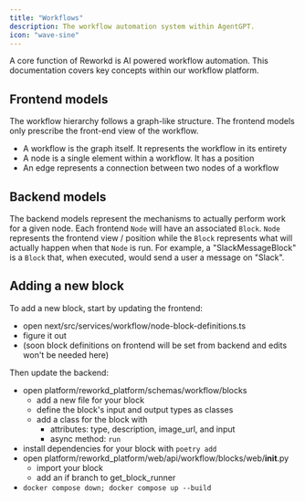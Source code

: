 ```yaml
---
title: "Workflows"
description: The workflow automation system within AgentGPT.
icon: "wave-sine"
---
```


A core function of Reworkd is AI powered workflow automation. This documentation covers key concepts within our workflow platform.

## Frontend models
The workflow hierarchy follows a graph-like structure. The frontend models only prescribe the front-end view of the workflow.

- A workflow is the graph itself. It represents the workflow in its entirety
- A node is a single element within a workflow. It has a position
- An edge represents a connection between two nodes of a workflow

## Backend models
The backend models represent the mechanisms to actually perform work for a given node.
Each frontend `Node` will have an associated `Block`.
`Node` represents the frontend view / position while the `Block` represents what will actually happen when that `Node` is run.
For example, a "SlackMessageBlock" is a `Block` that, when executed, would send a user a message on "Slack".

## Adding a new block
To add a new block, start by updating the frontend:
- open next/src/services/workflow/node-block-definitions.ts
- figure it out
- (soon block definitions on frontend will be set from backend and edits won't be needed here)

Then update the backend:
- open platform/reworkd_platform/schemas/workflow/blocks
    - add a new file for your block
    - define the block's input and output types as classes
    - add a class for the block with 
        - attributes: type, description, image_url, and input
        - async method: `run`
- install dependencies for your block with `poetry add`
- open platform/reworkd_platform/web/api/workflow/blocks/web/__init__.py
    - import your block
    - add an if branch to get_block_runner
- `docker compose down; docker compose up --build`